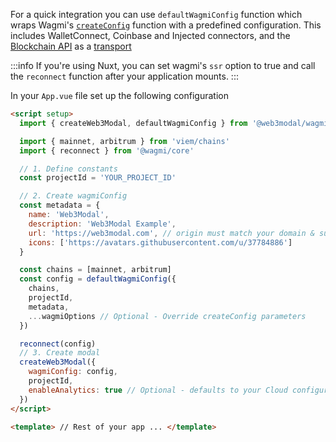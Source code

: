 For a quick integration you can use `defaultWagmiConfig` function which wraps Wagmi's [`createConfig`](https://wagmi.sh/core/api/createConfig) function with a predefined configuration.
This includes WalletConnect, Coinbase and Injected connectors, and the [Blockchain API](../../../../cloud/blockchain-api.mdx) as a [transport](https://wagmi.sh/core/api/createConfig#transports)

:::info
If you're using Nuxt, you can set wagmi's `ssr` option to true and call the `reconnect` function after your application mounts.
:::

In your `App.vue` file set up the following configuration

```html
<script setup>
  import { createWeb3Modal, defaultWagmiConfig } from '@web3modal/wagmi/vue'

  import { mainnet, arbitrum } from 'viem/chains'
  import { reconnect } from '@wagmi/core'

  // 1. Define constants
  const projectId = 'YOUR_PROJECT_ID'

  // 2. Create wagmiConfig
  const metadata = {
    name: 'Web3Modal',
    description: 'Web3Modal Example',
    url: 'https://web3modal.com', // origin must match your domain & subdomain
    icons: ['https://avatars.githubusercontent.com/u/37784886']
  }

  const chains = [mainnet, arbitrum]
  const config = defaultWagmiConfig({
    chains,
    projectId,
    metadata,
    ...wagmiOptions // Optional - Override createConfig parameters
  })

  reconnect(config)
  // 3. Create modal
  createWeb3Modal({
    wagmiConfig: config,
    projectId,
    enableAnalytics: true // Optional - defaults to your Cloud configuration
  })
</script>

<template> // Rest of your app ... </template>
```
